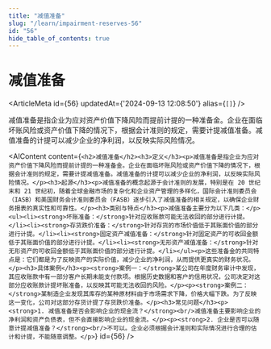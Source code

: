 ```yaml
---
title: "减值准备"
slug: "/learn/impairment-reserves-56"
id: "56"
hide_table_of_contents: true
---
```



# 减值准备

<ArticleMeta id={56} updatedAt={'2024-09-13 12:08:50'} alias={`[]`} />
<div className='border-solid border-b border-t-0 my-4 border-[var(--ifm-color-gray-300)]' />

减值准备是指企业为应对资产价值下降风险而提前计提的一种准备金。企业在面临坏账风险或资产价值下降的情况下，根据会计准则的规定，需要计提减值准备。减值准备的计提可以减少企业的净利润，以反映实际风险情况。

<AIContent content={`<h2>减值准备</h2><h3>定义</h3><p>减值准备是指企业为应对资产价值下降风险而提前计提的一种准备金。企业在面临坏账风险或资产价值下降的情况下，根据会计准则的规定，需要计提减值准备。减值准备的计提可以减少企业的净利润，以反映实际风险情况。</p><h3>起源</h3><p>减值准备的概念起源于会计准则的发展，特别是在 20 世纪末和 21 世纪初，随着全球金融市场的复杂化和企业资产管理的多样化，国际会计准则委员会（IASB）和美国财务会计准则委员会（FASB）逐步引入了减值准备的相关规定，以确保企业财务报表的真实性和可靠性。</p><h3>类别与特点</h3><p>减值准备主要分为以下几类：</p><ul><li><strong>坏账准备：</strong>针对应收账款可能无法收回的部分进行计提。</li><li><strong>存货跌价准备：</strong>针对存货的市场价值低于其账面价值的部分进行计提。</li><li><strong>固定资产减值准备：</strong>针对固定资产的可收回金额低于其账面价值的部分进行计提。</li><li><strong>无形资产减值准备：</strong>针对无形资产的可收回金额低于其账面价值的部分进行计提。</li></ul><p>这些准备金的共同特点是：它们都是为了反映资产的实际价值，减少企业的净利润，从而提供更真实的财务状况。</p><h3>具体案例</h3><p><strong>案例一：</strong>某公司在年度财务审计中发现，其应收账款中有一部分客户长期未能支付款项。根据历史数据和客户的信用状况，公司决定对这部分应收账款计提坏账准备，以反映其可能无法收回的风险。</p><p><strong>案例二：</strong>某制造企业发现其库存的某种原材料由于市场需求下降，价格大幅下跌。为了反映这一变化，公司对这部分存货计提了存货跌价准备。</p><h3>常见问题</h3><p><strong>1. 减值准备是否会影响企业的现金流？</strong><br/>减值准备主要影响企业的净利润和资产负债表，但不会直接影响企业的现金流。</p><p><strong>2. 企业是否可以随意计提减值准备？</strong><br/>不可以。企业必须根据会计准则和实际情况进行合理的估计和计提，不能随意调整。</p>`} id={56} />
